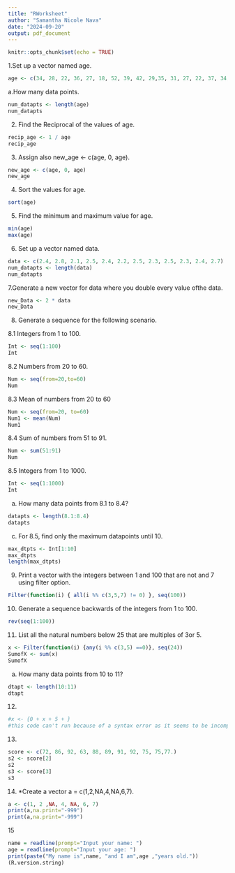 ```yaml
---
title: "RWorksheet"
author: "Samantha Nicole Nava"
date: "2024-09-20"
output: pdf_document
---
```


```r
knitr::opts_chunk$set(echo = TRUE)
```

1.Set up a vector named age.
```r
age <- c(34, 28, 22, 36, 27, 18, 52, 39, 42, 29,35, 31, 27, 22, 37, 34, 19, 20, 57, 49, 50, 37, 46, 25, 17, 37, 42,53, 41,51, 35, 24, 33, 41)
```
a.How many data points.
```r
num_datapts <- length(age)
num_datapts
```
2. Find the Reciprocal of the values of age.
```r
recip_age <- 1 / age
recip_age
```
3. Assign also new_age <- c(age, 0, age).
```r
new_age <- c(age, 0, age)
new_age
```
4. Sort the values for age.
```r
sort(age)
```
5. Find the minimum and maximum value for age.
```r
min(age)
max(age)
```
6. Set up a vector named data.
```r
data <- c(2.4, 2.8, 2.1, 2.5, 2.4, 2.2, 2.5, 2.3, 2.5, 2.3, 2.4, 2.7)
num_datapts <- length(data)
num_datapts 
```
7.Generate a new vector for data where you double every value ofthe data.
```r
new_Data <- 2 * data
new_Data
```
8. Generate a sequence for the following scenario.

8.1 Integers from 1 to 100.
```r
Int <- seq(1:100)
Int
```
8.2 Numbers from 20 to 60.
```r
Num <- seq(from=20,to=60)
Num
```
8.3 Mean of numbers from 20 to 60
```r
Num <- seq(from=20, to=60)
Num1 <- mean(Num)
Num1
```
8.4 Sum of numbers from 51 to 91.
```r
Num <- sum(51:91)
Num
```
8.5 Integers from 1 to 1000.
```r
Int <- seq(1:1000)
Int
```
a. How many data points from 8.1 to 8.4?
```r
datapts <- length(8.1:8.4)
datapts
```
c. For 8.5, find only the maximum datapoints until 10.
```r
max_dtpts <- Int[1:10]
max_dtpts
length(max_dtpts)
```
9. Print a vector with the integers between 1 and 100 that are not and 7 using filter option.
```r
Filter(function(i) { all(i %% c(3,5,7) != 0) }, seq(100))
```
10. Generate a sequence backwards of the integers from 1 to 100.
```r
rev(seq(1:100))
```
11. List all the natural numbers below 25 that are multiples of 3or 5.
```r
x <- Filter(function(i) {any(i %% c(3,5) ==0)}, seq(24))
SumofX <- sum(x)
SumofX
```
a. How many data points from 10 to 11?
```r
dtapt <- length(10:11)
dtapt
```
12.
```r
#x <- {0 + x + 5 + }
#this code can't run because of a syntax error as it seems to be incomplete
```
13.
```r
score <- c(72, 86, 92, 63, 88, 89, 91, 92, 75, 75,77.)
s2 <- score[2]
s2
s3 <- score[3]
s3
```
14. *Create a vector a = c(1,2,NA,4,NA,6,7).
```r
a <- c(1, 2 ,NA, 4, NA, 6, 7)
print(a,na.print="-999")
print(a,na.print="-999")
```
15
```r
name = readline(prompt="Input your name: ")
age = readline(prompt="Input your age: ")
print(paste("My name is",name, "and I am",age ,"years old."))
(R.version.string)
```


